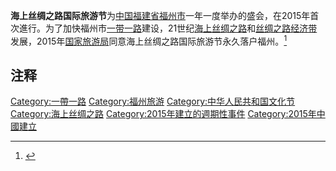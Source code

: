 {{Multiple issues|
{{Tone|time=2021-01-02T08:10:30+00:00}}
{{Unencyclopedic|time=2021-01-02T08:10:30+00:00}}
}}
'''海上丝绸之路国际旅游节'''为[[中華人民共和國|中国]][[福建省|福建省]][[福州市|福州市]]一年一度举办的盛会，在2015年首次進行。为了加快福州市[[一带一路|一带一路]]建设，21世纪[[海上丝绸之路|海上丝绸之路]]和[[丝绸之路经济带|丝绸之路经济带]]发展，2015年[[国家旅游局|国家旅游局]]同意海上丝绸之路国际旅游节永久落户福州。<ref>{{cite news |title=第五届海上丝绸之路国际福州旅游节 |url=http://www.fj.xinhuanet.com/2019zt/2019gjlyj/index.htm |agency=新华网 |accessdate=2020-12-29 |archive-date=2020-08-08 |archive-url=https://web.archive.org/web/20200808175753/http://www.fj.xinhuanet.com/2019zt/2019gjlyj/index.htm |dead-url=no }}</ref>

== 注释 ==
{{Reflist|25em}}

[[Category:一帶一路|Category:一帶一路]]
[[Category:福州旅游|Category:福州旅游]]
[[Category:中华人民共和国文化节|Category:中华人民共和国文化节]]
[[Category:海上丝绸之路|Category:海上丝绸之路]]
[[Category:2015年建立的週期性事件|Category:2015年建立的週期性事件]]
[[Category:2015年中國建立|Category:2015年中國建立]]